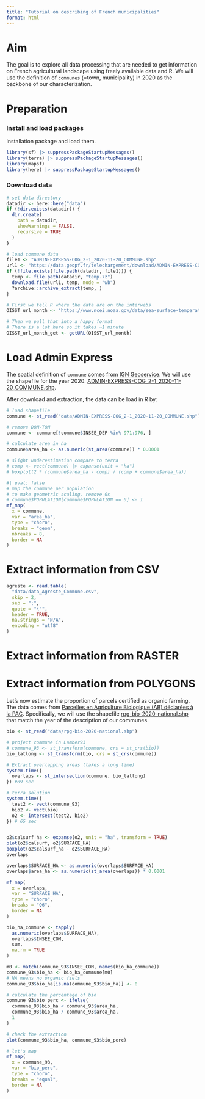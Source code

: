 ```yaml
---
title: "Tutorial on describing of French municipalities"
format: html
---
```



# Aim

The goal is to explore all data processing that are needed to get information on French agricultural landscape using freely available data and R.
We will use the definition of `communes` (=town, municipality) in 2020 as the backbone of our characterization.


# Preparation

### Install and load packages
Installation package and load them.

```r
library(sf) |> suppressPackageStartupMessages()
library(terra) |> suppressPackageStartupMessages()
library(mapsf)
library(here) |> suppressPackageStartupMessages()
```


### Download data



```r
# set data directory
datadir <- here::here("data")
if (!dir.exists(datadir)) {
  dir.create(
    path = datadir,
    showWarnings = FALSE,
    recursive = TRUE
  )
}

# load commune data
file1 <- "ADMIN-EXPRESS-COG_2-1_2020-11-20_COMMUNE.shp"
url1 <- "https://data.geopf.fr/telechargement/download/ADMIN-EXPRESS-COG/ADMIN-EXPRESS-COG_2-1__SHP__FRA_2020-11-20/ADMIN-EXPRESS-COG_2-1__SHP__FRA_2020-11-20.7z"
if (!file.exists(file.path(datadir, file1))) {
  temp <- file.path(datadir, "temp.7z")
  download.file(url1, temp, mode = "wb")
  ?archive::archive_extract(temp, )
}

# First we tell R where the data are on the interwebs
OISST_url_month <- "https://www.ncei.noaa.gov/data/sea-surface-temperature-optimum-interpolation/v2.1/access/avhrr/"

# Then we pull that into a happy format
# There is a lot here so it takes ~1 minute
OISST_url_month_get <- getURL(OISST_url_month)
```

# Load Admin Express

The spatial definition of `commune` comes from [IGN Geoservice](https://geoservices.ign.fr/telechargement-api/ADMIN-EXPRESS-COG). We will use the shapefile for the year 2020: [ADMIN-EXPRESS-COG_2-1_2020-11-20_COMMUNE.shp](https://data.geopf.fr/telechargement/download/ADMIN-EXPRESS-COG/ADMIN-EXPRESS-COG_2-1__SHP__FRA_2020-11-20/ADMIN-EXPRESS-COG_2-1__SHP__FRA_2020-11-20.7z).  

After download and extraction, the data can be load in R by:

```r
# load shapefile
commune <- st_read("data/ADMIN-EXPRESS-COG_2-1_2020-11-20_COMMUNE.shp")

# remove DOM-TOM
commune <- commune[!commune$INSEE_DEP %in% 971:976, ]

# calculate area in ha
commune$area_ha <- as.numeric(st_area(commune)) * 0.0001

# slight underestimation compare to terra
# comp <- vect(commune) |> expanse(unit = "ha")
# boxplot(2 * (commune$area_ha - comp) / (comp + commune$area_ha))
```

```r
#| eval: false
# map the commune per population
# to make geometric scaling, remove 0s
# commune$POPULATION[commune$POPULATION == 0] <- 1
mf_map(
  x = commune,
  var = "area_ha",
  type = "choro",
  breaks = "geom",
  nbreaks = 8,
  border = NA
)
```

# Extract information from CSV

```r
agreste <- read.table(
  "data/data_Agreste_Commune.csv",
  skip = 2,
  sep = ";",
  quote = "\"",
  header = TRUE,
  na.strings = "N/A",
  encoding = "utf8"
)
```

# Extract information from RASTER


# Extract information from POLYGONS

Let's now estimate the proportion of parcels certified as organic farming.
The data comes from [Parcelles en Agriculture Biologique (AB) déclarées à la PAC](https://www.data.gouv.fr/datasets/616d6531c2951bbe8bd97771/). Specifically, we will use the shapefile [rpg-bio-2020-national.shp](https://www.data.gouv.fr/api/1/datasets/r/6428e701-1229-43b7-aaf7-16bbed2ea507) that match the year of the description of our communes.

```r
bio <- st_read("data/rpg-bio-2020-national.shp")

# project commune in Lamber93
# commune_93 <- st_transform(commune, crs = st_crs(bio))
bio_latlong <- st_transform(bio, crs = st_crs(commune))

# Extract overlapping areas (takes a long time)
system.time({
  overlaps <- st_intersection(commune, bio_latlong)
}) #89 sec

# terra solution
system.time({
  test2 <- vect(commune_93)
  bio2 <- vect(bio)
  o2 <- intersect(test2, bio2)
}) # 65 sec


o2$calsurf_ha <- expanse(o2, unit = "ha", transform = TRUE)
plot(o2$calsurf, o2$SURFACE_HA)
boxplot(o2$calsurf_ha - o2$SURFACE_HA)
overlaps

overlaps$SURFACE_HA <- as.numeric(overlaps$SURFACE_HA)
overlaps$area_ha <- as.numeric(st_area(overlaps)) * 0.0001

mf_map(
  x = overlaps,
  var = "SURFACE_HA",
  type = "choro",
  breaks = "Q6",
  border = NA
)

bio_ha_commune <- tapply(
  as.numeric(overlaps$SURFACE_HA),
  overlaps$INSEE_COM,
  sum,
  na.rm = TRUE
)

m0 <- match(commune_93$INSEE_COM, names(bio_ha_commune))
commune_93$bio_ha <- bio_ha_commune[m0]
# NA means no organic fiels
commune_93$bio_ha[is.na(commune_93$bio_ha)] <- 0

# calculate the percentage of bio
commune_93$bio_perc <- ifelse(
  commune_93$bio_ha < commune_93$area_ha,
  commune_93$bio_ha / commune_93$area_ha,
  1
)

# check the extraction
plot(commune_93$bio_ha, commune_93$bio_perc)

# let's map
mf_map(
  x = commune_93,
  var = "bio_perc",
  type = "choro",
  breaks = "equal",
  border = NA
)
```

